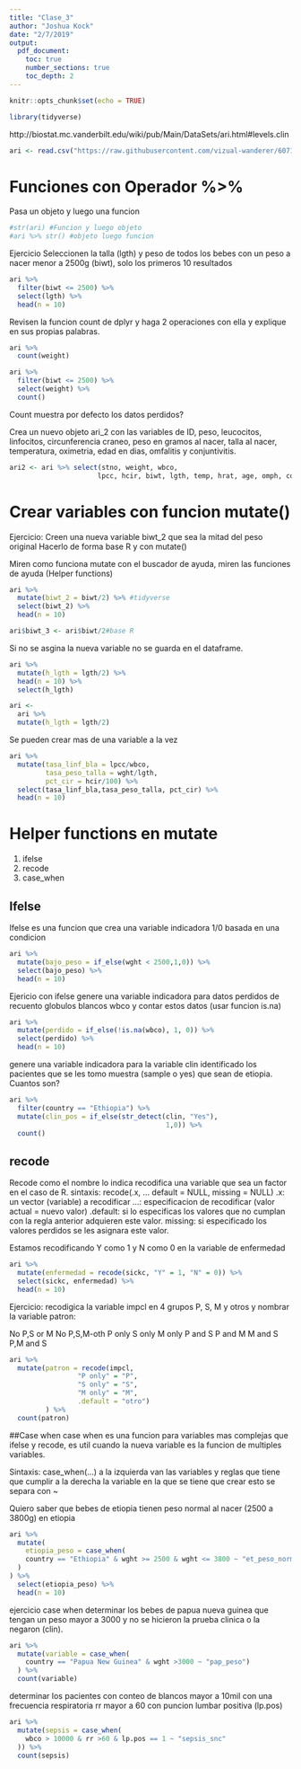 ```yaml
---
title: "Clase_3"
author: "Joshua Kock"
date: "2/7/2019"
output: 
  pdf_document:
    toc: true
    number_sections: true
    toc_depth: 2
---
```


```r
knitr::opts_chunk$set(echo = TRUE)
```

```r
library(tidyverse)
```

http://biostat.mc.vanderbilt.edu/wiki/pub/Main/DataSets/ari.html#levels.clin


```r
ari <- read.csv("https://raw.githubusercontent.com/vizual-wanderer/6071402_Electiva_II/master/Base_datos_electiva/ari.csv")
```

# Funciones con Operador %>% 

Pasa un objeto y luego una funcion

```r
#str(ari) #Funcion y luego objeto
#ari %>% str() #objeto luego funcion
```

Ejercicio
Seleccionen la talla (lgth) y peso de todos los bebes con un peso a nacer menor a 2500g (biwt), solo los primeros 10 resultados
```r
ari %>% 
  filter(biwt <= 2500) %>% 
  select(lgth) %>% 
  head(n = 10)
```

Revisen la funcion count de dplyr y haga 2 operaciones con ella y explique en sus propias palabras.
```r
ari %>% 
  count(weight)

ari %>% 
  filter(biwt <= 2500) %>% 
  select(weight) %>% 
  count()
```

Count muestra por defecto los datos perdidos?

Crea un nuevo objeto ari_2 con las variables de ID, peso, leucocitos, linfocitos, circunferencia craneo, peso en gramos al nacer, talla al nacer, temperatura, oximetria, edad en dias, omfalitis y conjuntivitis.
```r
ari2 <- ari %>% select(stno, weight, wbco,
                      lpcc, hcir, biwt, lgth, temp, hrat, age, omph, conj)
```

# Crear variables con funcion mutate()

Ejercicio:
Creen una nueva variable biwt_2 que sea la mitad del peso original
Hacerlo de forma base R y con mutate()

Miren como funciona mutate con el buscador de ayuda, miren las funciones de ayuda (Helper functions)
```r
ari %>% 
  mutate(biwt_2 = biwt/2) %>% #tidyverse
  select(biwt_2) %>% 
  head(n = 10) 

ari$biwt_3 <- ari$biwt/2#base R
```

Si no se asgina la nueva variable no se guarda en el dataframe.
```r
ari %>% 
  mutate(h_lgth = lgth/2) %>% 
  head(n = 10) %>% 
  select(h_lgth)
```

```r
ari <- 
  ari %>%
  mutate(h_lgth = lgth/2)
```

Se pueden crear mas de una variable a la vez
```r
ari %>%
  mutate(tasa_linf_bla = lpcc/wbco,
         tasa_peso_talla = wght/lgth,
         pct_cir = hcir/100) %>% 
  select(tasa_linf_bla,tasa_peso_talla, pct_cir) %>% 
  head(n = 10)
```

# Helper functions en mutate

1) ifelse
2) recode
3) case_when

## Ifelse
Ifelse es una funcion que crea una variable indicadora 1/0 basada en una condicion
```r
ari %>% 
  mutate(bajo_peso = if_else(wght < 2500,1,0)) %>% 
  select(bajo_peso) %>% 
  head(n = 10)
```

Ejericio
con ifelse genere una variable indicadora para datos perdidos de recuento globulos blancos wbco y contar estos datos (usar funcion is.na)
```r
ari %>% 
  mutate(perdido = if_else(!is.na(wbco), 1, 0)) %>% 
  select(perdido) %>% 
  head(n = 10)
```

genere una variable indicadora para la variable clin identificado los pacientes que se les tomo muestra (sample o yes) que sean de etiopia. Cuantos son?
```r
ari %>% 
  filter(country == "Ethiopia") %>% 
  mutate(clin_pos = if_else(str_detect(clin, "Yes"),
                                       1,0)) %>% 
  count()
```

## recode
Recode como el nombre lo indica recodifica una variable que sea un factor en el caso de R.
sintaxis: recode(.x, ... default = NULL, missing = NULL)
.x: un vector (variable) a recodificar
...: especificacion de recodificar (valor actual = nuevo valor)
.default: si lo especificas los valores que no cumplan con la regla anterior adquieren este valor.
missing: si especificado los valores perdidos se les asignara este valor.

Estamos recodificando Y como 1 y N como 0 en la variable de enfermedad
```r
ari %>% 
  mutate(enfermedad = recode(sickc, "Y" = 1, "N" = 0)) %>% 
  select(sickc, enfermedad) %>% 
  head(n = 10)
```

Ejercicio:
recodigica la variable impcl en 4 grupos P, S, M y otros y nombrar la variable patron:

No P,S or M
No P,S,M-oth
P only
S only
M only
P and S
P and M
M and S
P,M and S
```r
ari %>% 
  mutate(patron = recode(impcl,
                 "P only" = "P",
                 "S only" = "S",
                 "M only" = "M",
                 .default = "otro")
         ) %>% 
  count(patron)
```

##Case when
case when es una funcion para variables mas complejas que ifelse y recode, es util cuando la nueva variable es la funcion de multiples variables.

Sintaxis: case_when(...)
a la izquierda van las variables y reglas que tiene que cumplir a la derecha la variable en la que se tiene que crear esto se separa con ~

Quiero saber que bebes de etiopia tienen peso normal al nacer (2500 a 3800g) en etiopia
```r
ari %>% 
  mutate(
    etiopia_peso = case_when(
    country == "Ethiopia" & wght >= 2500 & wght <= 3800 ~ "et_peso_norm"
  )
) %>% 
  select(etiopia_peso) %>% 
  head(n = 10)
```

ejercicio case when
determinar los bebes de papua nueva guinea que tengan un peso mayor a 3000 y no se hicieron la prueba clinica o la negaron (clin).
```r
ari %>% 
  mutate(variable = case_when(
    country == "Papua New Guinea" & wght >3000 ~ "pap_peso")
  ) %>% 
  count(variable)
```

determinar los pacientes con conteo de blancos mayor a 10mil con una frecuencia respiratoria rr mayor a 60 con puncion lumbar positiva (lp.pos)
```r
ari %>% 
  mutate(sepsis = case_when(
    wbco > 10000 & rr >60 & lp.pos == 1 ~ "sepsis_snc"
  )) %>% 
  count(sepsis)
```